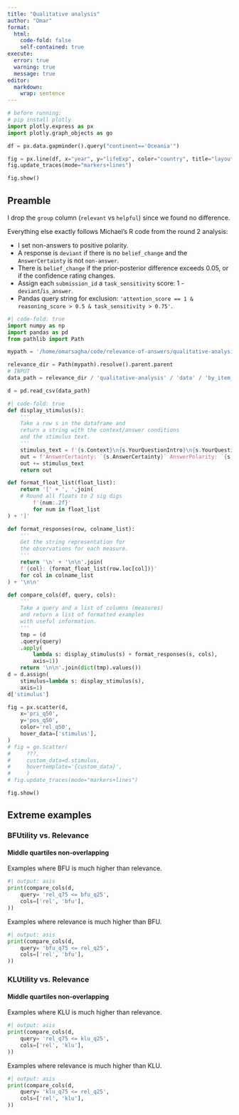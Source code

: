 ```yaml
---
title: "Qualitative analysis"
author: "Omar"
format: 
  html:
    code-fold: false
    self-contained: true
execute:
  error: true
  warning: true
  message: true
editor:
  markdown:
    wrap: sentence
---
```



```python
# before running:
# pip install plotly
import plotly.express as px
import plotly.graph_objects as go

df = px.data.gapminder().query("continent=='Oceania'")

fig = px.line(df, x="year", y="lifeExp", color="country", title="layout.hovermode='closest' (the default)")
fig.update_traces(mode="markers+lines")

fig.show()
```

## Preamble

I drop the `group` column (`relevant` vs `helpful`) since we found no difference.


Everything else exactly follows Michael's R code from the round 2 analysis:

* I set non-answers to positive polarity.
* A response is `deviant` if there is no `belief_change` and the `AnswerCertainty` is not `non-answer`. 
* There is `belief_change` if the prior-posterior difference exceeds 0.05, or if the confidence rating changes.
* Assign each `submission_id` a `task_sensitivity` score: 1 - `deviant`/`is_answer`.
* Pandas query string for exclusion: `'attention_score == 1 & reasoning_score > 0.5 & task_sensitivity > 0.75'`.

```python
#| code-fold: true
import numpy as np
import pandas as pd
from pathlib import Path

mypath = '/home/omarsagha/code/relevance-of-answers/qualitative-analysis/qualitative-analysis.html'

relevance_dir = Path(mypath).resolve().parent.parent
# INPUT
data_path = relevance_dir / 'qualitative-analysis' / 'data' / 'by_item_with_stimuli.csv'

d = pd.read_csv(data_path)
```

```python
#| code-fold: true
def display_stimulus(s):
    '''
    Take a row s in the dataframe and 
    return a string with the context/answer conditions
    and the stimulus text.
    '''
    stimulus_text = f'{s.Context}\n{s.YourQuestionIntro}\n{s.YourQuestion}\n{s.AnswerIntro}\n{s.Answer}\n'
    out = f'AnswerCertainty: `{s.AnswerCertainty}` AnswerPolarity: `{s.AnswerPolarity}` ContextType: `{s.ContextType}`\n\n'
    out += stimulus_text
    return out

def format_float_list(float_list): 
    return '[' + ', '.join(
    # Round all floats to 2 sig digs
        f'{num:.2f}'
        for num in float_list
) + ']'

def format_responses(row, colname_list): 
    '''
    Get the string representation for 
    the observations for each measure.
    '''
    return '\n' + '\n\n'.join(
    f'{col}: {format_float_list(row.loc[col])}'
    for col in colname_list
) + '\n\n'

def compare_cols(df, query, cols):
    '''
    Take a query and a list of columns (measures)
    and return a list of formatted examples
    with useful information.
    '''
    tmp = (d
    .query(query)
    .apply(
        lambda s: display_stimulus(s) + format_responses(s, cols), 
        axis=1))
    return '\n\n'.join(dict(tmp).values())
d = d.assign(
    stimulus=lambda s: display_stimulus(s),
    axis=1)
d['stimulus']
```

```python
fig = px.scatter(d,
    x='pri_q50',
    y='pos_q50',
    color='rel_q50',
    hover_data=['stimulus'],
)
# fig = go.Scatter(
#     ???,
#     custom_data=d.stimulus,
#     hovertemplate='{custom_data}',
#     )
# fig.update_traces(mode="markers+lines")

fig.show()
```

## Extreme examples
### BFUtility vs. Relevance
#### Middle quartiles non-overlapping
Examples where BFU is much higher than relevance.
```python
#| output: asis
print(compare_cols(d, 
    query= 'rel_q75 <= bfu_q25',
    cols=['rel', 'bfu'],
))
```

Examples where relevance is much higher than BFU.
```python
#| output: asis
print(compare_cols(d, 
    query= 'bfu_q75 <= rel_q25',
    cols=['rel', 'bfu'],
))
```

### KLUtility vs. Relevance
#### Middle quartiles non-overlapping
Examples where KLU is much higher than relevance.
```python
#| output: asis
print(compare_cols(d, 
    query= 'rel_q75 <= klu_q25',
    cols=['rel', 'klu'],
))
```

Examples where relevance is much higher than KLU.
```python
#| output: asis
print(compare_cols(d, 
    query= 'klu_q75 <= rel_q25',
    cols=['rel', 'klu'],
))
```


